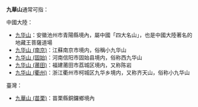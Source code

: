 '''九華山'''通常可指：
;中國大陸：
*[[九华山|九华山]]：安徽池州市青陽縣境內，屬中國「四大名山」，也是中國大陸著名的地藏王菩薩道場
*[[九华山_(南京)|九华山 (南京)]]：江蘇南京市境内，俗稱小九华山
*[[九华山_(固始)|九华山 (固始)]]：河南信阳市固始县境内，俗称西九华山
*[[九华山_(莆田)|九华山 (莆田)]]：福建莆田市荔城区境内，又称陈岩
*[[九华山_(衢州)|九华山 (衢州)]]：浙江衢州市柯城区九华乡境内，又称齐天山，俗称小九华山
;臺灣：
*[[九華山_(苗栗)|九華山 (苗栗)]]：苗栗縣銅鑼鄉境內
{{disambig|J|Cat=三字地名消歧义}}